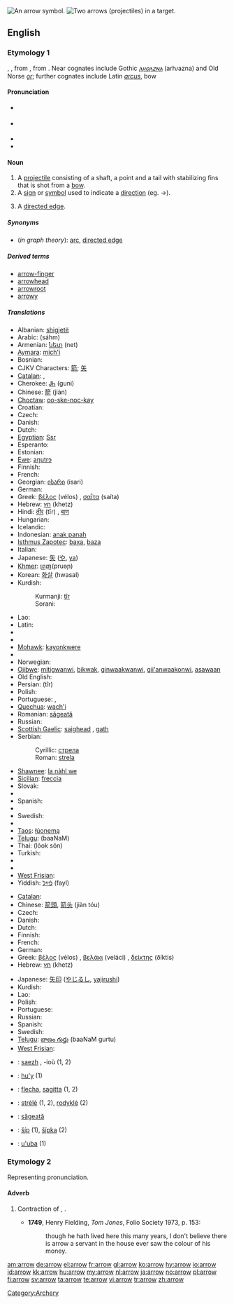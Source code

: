 [[Image:11 7 3.svg|thumb|right|An arrow symbol.]]
[[Image:Archery target.jpg|thumb|right|Two arrows (projectiles) in a target.]]
==English==

===Etymology 1===
{{etyl|ang}} {{term|earh}}, {{term|arwe|ārwe}}, from {{proto|Germanic|arhwō}}, from {{proto|Indo-European|arku-|bow and/or arrow}}.  Near cognates include Gothic ''[[𐌰𐍂𐍈𐌰𐌶𐌽𐌰]]'' (arƕazna) and Old Norse ''[[ǫr]]''; further cognates include Latin ''[[arcus]]'', bow

====Pronunciation====
* {{a|UK}} {{IPA|/ˈaɹəʊ/}}
* {{a|US}} {{IPA|/ˈæɻoʊ/}}
* {{audio|en-us-arrow.ogg|Audio (US)}}
* {{rhymes|ærəʊ}}

====Noun====
{{en-noun}}

# A [[projectile]] consisting of a shaft, a point and a tail with stabilizing fins that is shot from a [[bow]].
# A [[sign]] or [[symbol]] used to indicate a [[direction]] (eg. <math>\to</math>).
# {{graphtheory}} A [[directed edge]].

=====Synonyms=====
* (''in graph theory''): [[arc]], [[directed edge]]

=====Derived terms=====
* [[arrow-finger]]
* [[arrowhead]]
* [[arrowroot]]
* [[arrowy]]

=====Translations=====
{{trans-top|projectile}}
* Albanian: [[shigjetë]] {{f}}
* Arabic: {{Arab|[[سهم|سَهْم]]}} (sáhm) {{m}}
* Armenian: [[նետ]] (net)
* [[Aymara]]: [[mich'i]]
* Bosnian: {{t-|bs|strijela|f}}
* CJKV Characters: [[箭]]; [[矢]]
* [[Catalan]]: {{t-|ca|fletxa|f}}, {{t-|ca|sageta|f}}
* Cherokee: [[ᎫᏂ]] (guni)
* Chinese: [[箭]] (jiàn)
* [[Choctaw]]: [[oo-ske-noc-kay]]
* Croatian: {{t-|hr|strijela|f}}
* Czech: {{t+|cs|šíp|m}}
* Danish: {{t-|da|pil|c}}
* Dutch: {{t+|nl|pijl|m}}
* [[Egyptian]]: [[Ssr]]
* Esperanto: {{t-|eo|sago|xs=Esperanto}}
* Estonian: {{t-|et|nool}}
* [[Ewe]]: [[aŋutrɔ]] {{n}}
* Finnish: {{t+|fi|nuoli}}
* French: {{t+|fr|flèche|f}}
* Georgian: [[ისარი]] (isari)
* German: {{t+|de|Pfeil|m}}
* Greek: [[βέλος]] (vélos) {{n}}, [[σαΐτα]] (saíta) {{f}}
* Hebrew: [[חץ]] (khetz) {{m}}
* Hindi: [[तीर]] (tīr) {{m}}, [[बाण]]
* Hungarian: {{t+|hu|nyíl}}
* Icelandic: {{t+|is|píla|f}}
* Indonesian: [[anak panah]]
* [[Isthmus Zapotec]]: [[baxa]], [[baza]]
* Italian: {{t+|it|freccia|f}}
* Japanese: [[矢]] ([[や]], [[ya]])
* [[Khmer]]: [[ព្រួញ]](pruəɲ)
* Korean: [[화살]] (hwasal)
* Kurdish:
*: Kurmanji: [[tîr]] {{m}}
*: Sorani: {{t-|ku|تیر|tr=teer|sc=KUchar}}
{{trans-mid}}
* Lao: {{t-|lo|ລູກສອນ|tr=luuk-söön|sc=Laoo|xs=Lao}}
* Latin: {{t+|la|sagitta|f}}
* {{trreq|Malay}}
* {{trreq|Malayalam}}
* [[Mohawk]]: [[kayonkwere]]
* {{trreq|Mongolian}}
* Norwegian: {{t+|no|pil}}
* [[Ojibwe]]: [[mitigwanwi]], [[bikwak]], [[ginwaakwanwi]], [[gii'anwaakonwi]], [[asawaan]]
* Old English: {{t-|ang|stræl|strǣl|m|xs=Old English}}
* Persian: {{fa-Arab|[[تیر]]}} (tîr)
* Polish: {{t+|pl|strzała|f}}
* Portuguese: {{t+|pt|flecha|f}}, {{t+|pt|seta|f}}
* [[Quechua]]: [[wach'i]]
* Romanian: [[săgeată]] {{f}}
* Russian: {{t+|ru|стрела|f|tr=strelá|sc=Cyrl}}
* [[Scottish Gaelic]]: [[saighead]] {{f}}, [[gath]] {{f}}
* Serbian:
*: Cyrillic: [[стрела#Serbian|стрела]] {{f}}
*: Roman: [[strela#Serbian|strela]] {{f}}
* [[Shawnee]]: [[la nàhl we]]
* [[Sicilian]]: [[freccia]] {{f}}
* Slovak: {{t-|sk|šíp}}
* {{trreq|Slovene}}
* Spanish: {{t+|es|flecha|f}}
* {{trreq|Swahili}}
* Swedish: {{t+|sv|pil|c}}
* {{trreq|Tamil}}
* [[Taos]]: [[łúonemą]]
* [[Telugu]]: {{t|te|బాణము|sc=Telu}} (baaNaM)
* Thai: {{Thai|[[ลูกศร]]}} (lôok sŏn)
* Turkish: {{t+|tr|ok}}
* {{trreq|Vietnamese}}
* {{trreq|Welsh}}
* [[West Frisian]]: {{t+|fy|pylk|g|xs=West Frisian}}
* Yiddish: [[פֿײַל]] (fayl) {{f}}
{{trans-bottom}}

{{trans-top|symbol}}
* [[Catalan]]: {{t-|ca|fletxa|f}}
* Chinese: [[箭頭]], [[箭头]] (jiàn tóu)
* Czech: {{t-|cs|šipka|f}}
* Danish: {{t-|da|pil|c}}
* Dutch: {{t+|nl|pijl|m}}
* Finnish: {{t+|fi|nuoli}}
* French: {{t+|fr|flèche|f}}
* German: {{t+|de|Pfeil|m}}
* Greek: [[βέλος]] (vélos) {{n}}, [[βελάκι]] (veláci) {{n}}, [[δείκτης]] (ðíktis) {{m}}
* Hebrew: [[חץ]] (khetz) {{m}}
{{trans-mid}}
* Japanese: [[矢印]] ([[やじるし]], [[yajirushi]])
* Kurdish: {{t+|ku|tîr|m}}
* Lao: {{t-|lo|ລູກສອນ|tr=luuk-söön|sc=Laoo|xs=Lao}}
* Polish: {{t+|pl|strzałka|f}}
* Portuguese: {{t+|pt|seta|f}}
* Russian: {{t+|ru|стрелка|f|tr=strélka|sc=Cyrl}}
* Spanish: {{t+|es|flecha|f}}
* Swedish: {{t+|sv|pil|c}}
* [[Telugu]]: [[బాణం గుర్తు]] (baaNaM gurtu)
* [[West Frisian]]: {{t+|fy|pylk|c|xs=West Frisian}}
{{trans-bottom}}

{{trans-see|in graph theory|directed edge}}
{{checktrans-top}}
<!--Remove this section once all of the translations below have been moved into the tables above.-->
* {{ttbc|Breton}}: [[saezh]] {{f}}, -ioù {{p}} (1, 2)
* {{ttbc|Guaraní}}: [[hu'y]] (1)
* {{ttbc|Interlingua}}: [[flecha]], [[sagitta]] (1, 2)
* {{ttbc|Lithuanian}}: [[strėlė]] {{f}} (1, 2), [[rodyklė]] {{f}} (2)
* {{ttbc|Romanian}}: [[săgeată]] {{f}}
* {{ttbc|Slovak}}: [[šíp#Slovak|šíp]] {{m}} (1), [[šípka#Slovak|šípka]] {{f}} (2)
* {{ttbc|Tupinambá}}: [[u'uba]] (1)
{{trans-bottom}}

===Etymology 2===
Representing pronunciation.

====Adverb====
{{en-adv|-}}

# {{obsolete}} Contraction of {{term|ever}} {{term|a}}, {{term|e'er}} {{term|a}}.
#* '''1749''', Henry Fielding, ''Tom Jones'', Folio Society 1973, p. 153:
#*: though he hath lived here this many years, I don't believe there is arrow a servant in the house ever saw the colour of his money.

[[Category:Archery]]

[[am:arrow]]
[[de:arrow]]
[[el:arrow]]
[[fr:arrow]]
[[gl:arrow]]
[[ko:arrow]]
[[hy:arrow]]
[[io:arrow]]
[[id:arrow]]
[[kk:arrow]]
[[hu:arrow]]
[[my:arrow]]
[[nl:arrow]]
[[ja:arrow]]
[[no:arrow]]
[[pl:arrow]]
[[fi:arrow]]
[[sv:arrow]]
[[ta:arrow]]
[[te:arrow]]
[[vi:arrow]]
[[tr:arrow]]
[[zh:arrow]]